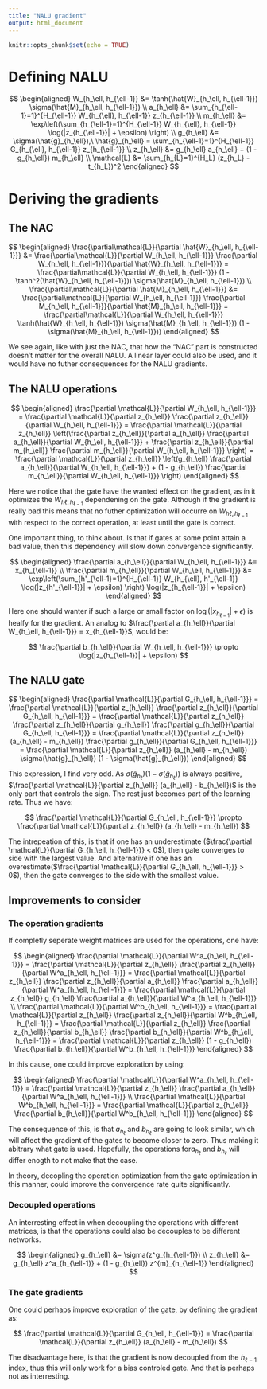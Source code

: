 ```yaml
---
title: "NALU gradient"
output: html_document
---
```


```r
knitr::opts_chunk$set(echo = TRUE)
```

# Defining NALU

$$
\begin{aligned}
W_{h_\ell, h_{\ell-1}} &= \tanh(\hat{W}_{h_\ell, h_{\ell-1}}) \sigma(\hat{M}_{h_\ell, h_{\ell-1}}) \\
a_{h_\ell} &= \sum_{h_{\ell-1}=1}^{H_{\ell-1}} W_{h_{\ell}, h_{\ell-1}} z_{h_{\ell-1}} \\
m_{h_\ell} &= \exp\left(\sum_{h_{\ell-1}=1}^{H_{\ell-1}} W_{h_{\ell}, h_{\ell-1}} \log(|z_{h_{\ell-1}}| + \epsilon) \right) \\
g_{h_\ell} &= \sigma(\hat{g}_{h_\ell}),\ \hat{g}_{h_\ell} = \sum_{h_{\ell-1}=1}^{H_{\ell-1}} G_{h_{\ell}, h_{\ell-1}} z_{h_{\ell-1}} \\
z_{h_\ell} &= g_{h_\ell} a_{h_\ell} + (1 - g_{h_\ell}) m_{h_\ell} \\
\mathcal{L} &= \sum_{h_{L}=1}^{H_L} (z_{h_L} - t_{h_L})^2
\end{aligned}
$$

# Deriving the gradients

## The NAC

$$
\begin{aligned}
\frac{\partial\mathcal{L}}{\partial \hat{W}_{h_\ell, h_{\ell-1}}} &= \frac{\partial\mathcal{L}}{\partial W_{h_\ell, h_{\ell-1}}} \frac{\partial W_{h_\ell, h_{\ell-1}}}{\partial \hat{W}_{h_\ell, h_{\ell-1}}} = \frac{\partial\mathcal{L}}{\partial W_{h_\ell, h_{\ell-1}}} (1 - \tanh^2(\hat{W}_{h_\ell, h_{\ell-1}})) \sigma(\hat{M}_{h_\ell, h_{\ell-1}}) \\
\frac{\partial\mathcal{L}}{\partial \hat{M}_{h_\ell, h_{\ell-1}}} &= \frac{\partial\mathcal{L}}{\partial W_{h_\ell, h_{\ell-1}}} \frac{\partial M_{h_\ell, h_{\ell-1}}}{\partial \hat{M}_{h_\ell, h_{\ell-1}}} = \frac{\partial\mathcal{L}}{\partial W_{h_\ell, h_{\ell-1}}} \tanh(\hat{W}_{h_\ell, h_{\ell-1}}) \sigma(\hat{M}_{h_\ell, h_{\ell-1}}) (1 - \sigma(\hat{M}_{h_\ell, h_{\ell-1}}))
\end{aligned}
$$

We see again, like with just the NAC, that how the "NAC" part is constructed doesn't matter for the overall NALU. A linear layer could also be used, and it would have no futher consequences for the NALU gradients.

## The NALU operations

$$
\begin{aligned}
\frac{\partial \mathcal{L}}{\partial W_{h_\ell, h_{\ell-1}}} = \frac{\partial \mathcal{L}}{\partial z_{h_\ell}} \frac{\partial z_{h_\ell}}{\partial W_{h_\ell, h_{\ell-1}}} = \frac{\partial \mathcal{L}}{\partial z_{h_\ell}} \left(\frac{\partial z_{h_\ell}}{\partial a_{h_\ell}} \frac{\partial a_{h_\ell}}{\partial W_{h_\ell, h_{\ell-1}}} + \frac{\partial z_{h_\ell}}{\partial m_{h_\ell}} \frac{\partial m_{h_\ell}}{\partial W_{h_\ell, h_{\ell-1}}} \right) = \frac{\partial \mathcal{L}}{\partial z_{h_\ell}} \left(g_{h_\ell} \frac{\partial a_{h_\ell}}{\partial W_{h_\ell, h_{\ell-1}}} + (1 - g_{h_\ell}) \frac{\partial m_{h_\ell}}{\partial W_{h_\ell, h_{\ell-1}}} \right)
\end{aligned}
$$

Here we notice that the gate have the wanted effect on the gradient, as in it optimizes the $W_{h\ell, h_{\ell-1}}$ dependening on the gate. Although if the gradient is really bad this means that no futher optimization will occurre on $W_{h\ell, h_{\ell-1}}$ with respect to the correct operation, at least until the gate is correct.

One important thing, to think about. Is that if gates at some point attain a bad value, then this dependency will slow down convergence significantly.

$$
\begin{aligned}
\frac{\partial a_{h_\ell}}{\partial W_{h_\ell, h_{\ell-1}}} &= x_{h_{\ell-1}} \\
\frac{\partial m_{h_\ell}}{\partial W_{h_\ell, h_{\ell-1}}} &= \exp\left(\sum_{h'_{\ell-1}=1}^{H_{\ell-1}} W_{h_{\ell}, h'_{\ell-1}} \log(|z_{h'_{\ell-1}}| + \epsilon) \right) \log(|z_{h_{\ell-1}}| + \epsilon)
\end{aligned}
$$

Here one should wanter if such a large or small factor on $\log(|x_{h_{\ell-1}}| + \epsilon)$ is healfy for the gradient. An analog to $\frac{\partial a_{h_\ell}}{\partial W_{h_\ell, h_{\ell-1}}} = x_{h_{\ell-1}}$, would be:

$$
\frac{\partial b_{h_\ell}}{\partial W_{h_\ell, h_{\ell-1}}} \propto \log(|z_{h_{\ell-1}}| + \epsilon)
$$

## The NALU gate

$$
\begin{aligned}
\frac{\partial \mathcal{L}}{\partial G_{h_\ell, h_{\ell-1}}} = \frac{\partial \mathcal{L}}{\partial z_{h_\ell}} \frac{\partial z_{h_\ell}}{\partial G_{h_\ell, h_{\ell-1}}} = \frac{\partial \mathcal{L}}{\partial z_{h_\ell}} \frac{\partial z_{h_\ell}}{\partial g_{h_\ell}} \frac{\partial g_{h_\ell}}{\partial G_{h_\ell, h_{\ell-1}}} = \frac{\partial \mathcal{L}}{\partial z_{h_\ell}} (a_{h_\ell} - m_{h_\ell}) \frac{\partial g_{h_\ell}}{\partial G_{h_\ell, h_{\ell-1}}} = \frac{\partial \mathcal{L}}{\partial z_{h_\ell}} (a_{h_\ell} - m_{h_\ell}) \sigma(\hat{g}_{h_\ell}) (1 - \sigma(\hat{g}_{h_\ell}))
\end{aligned}
$$

This expression, I find very odd. As $\sigma(\hat{g}_{h_\ell}) (1 - \sigma(\hat{g}_{h_\ell}))$ is always positive, $\frac{\partial \mathcal{L}}{\partial z_{h_\ell}} (a_{h_\ell} - b_{h_\ell})$ is the only part that controls the sign. The rest just becomes part of the learning rate. Thus we have:

$$
\frac{\partial \mathcal{L}}{\partial G_{h_\ell, h_{\ell-1}}} \propto \frac{\partial \mathcal{L}}{\partial z_{h_\ell}} (a_{h_\ell} - m_{h_\ell})
$$

The intrepeation of this, is that if one has an underestimate ($\frac{\partial \mathcal{L}}{\partial G_{h_\ell, h_{\ell-1}}} < 0$), then gate converges to side with the largest value. And alternative if one has an overestimate($\frac{\partial \mathcal{L}}{\partial G_{h_\ell, h_{\ell-1}}} > 0$), then the gate converges to the side with the smallest value.

## Improvements to consider

### The operation gradients

If completly seperate weight matrices are used for the operations, one have:

$$
\begin{aligned}
\frac{\partial \mathcal{L}}{\partial W^a_{h_\ell, h_{\ell-1}}} = \frac{\partial \mathcal{L}}{\partial z_{h_\ell}} \frac{\partial z_{h_\ell}}{\partial W^a_{h_\ell, h_{\ell-1}}} = \frac{\partial \mathcal{L}}{\partial z_{h_\ell}} \frac{\partial z_{h_\ell}}{\partial a_{h_\ell}} \frac{\partial a_{h_\ell}}{\partial W^a_{h_\ell, h_{\ell-1}}} = \frac{\partial \mathcal{L}}{\partial z_{h_\ell}} g_{h_\ell} \frac{\partial a_{h_\ell}}{\partial W^a_{h_\ell, h_{\ell-1}}} \\
\frac{\partial \mathcal{L}}{\partial W^b_{h_\ell, h_{\ell-1}}} = \frac{\partial \mathcal{L}}{\partial z_{h_\ell}} \frac{\partial z_{h_\ell}}{\partial W^b_{h_\ell, h_{\ell-1}}} = \frac{\partial \mathcal{L}}{\partial z_{h_\ell}} \frac{\partial z_{h_\ell}}{\partial b_{h_\ell}} \frac{\partial b_{h_\ell}}{\partial W^b_{h_\ell, h_{\ell-1}}} = \frac{\partial \mathcal{L}}{\partial z_{h_\ell}} (1 - g_{h_\ell}) \frac{\partial b_{h_\ell}}{\partial W^b_{h_\ell, h_{\ell-1}}}
\end{aligned}
$$

In this cause, one could improve exploration by using:

$$
\begin{aligned}
\frac{\partial \mathcal{L}}{\partial W^a_{h_\ell, h_{\ell-1}}} = \frac{\partial \mathcal{L}}{\partial z_{h_\ell}} \frac{\partial a_{h_\ell}}{\partial W^a_{h_\ell, h_{\ell-1}}} \\
\frac{\partial \mathcal{L}}{\partial W^b_{h_\ell, h_{\ell-1}}} = \frac{\partial \mathcal{L}}{\partial z_{h_\ell}} \frac{\partial b_{h_\ell}}{\partial W^b_{h_\ell, h_{\ell-1}}}
\end{aligned}
$$

The consequence of this, is that $a_{h_\ell}$ and $b_{h_\ell}$ are going to look similar, which will affect the gradient of the gates to become closer to zero. Thus making it abitrary what gate is used. Hopefully, the operations for$a_{h_\ell}$ and $b_{h_\ell}$ will differ enogth to not make that the case.

In theory, decopling the operation optimization from the gate optimization in this manner, could improve the convergence rate quite significantly.

### Decoupled operations

An interresting effect in when decoupling the operations with different matrices, is that the operations could also be decouples to be different networks.

$$
\begin{aligned}
g_{h_\ell} &= \sigma(z^g_{h_{\ell-1}}) \\
z_{h_\ell} &= g_{h_\ell} z^a_{h_{\ell-1}} + (1 - g_{h_\ell}) z^{m}_{h_{\ell-1}}
\end{aligned}
$$

### The gate gradients

One could perhaps improve exploration of the gate, by defining the gradient as:

$$
\frac{\partial \mathcal{L}}{\partial G_{h_\ell, h_{\ell-1}}} =  \frac{\partial \mathcal{L}}{\partial z_{h_\ell}} (a_{h_\ell} - m_{h_\ell})
$$

The disadvantage here, is that the gradient is now decoupled from the $h_{\ell-1}$ index, thus this will only work for a bias controled gate. And that is perhaps not as interresting.


<!--
The $\frac{\partial \mathcal{L}}{\partial z_{h_\ell}}$ is simply dependent on if the predictor is an overestimate or an underestimate. Let's consider that it is an overestimate for many iterations, because the learning rate is very small. In that case we have:

$$
\frac{\partial \mathcal{L}}{\partial G_{h_\ell, h_{\ell-1}}} \propto a_{h_\ell} - m_{h_\ell}
$$

I fell, this is somewhat unintuitive, without being counter intuitive. The difference between $a_{h_\ell} - m_{h_\ell}$ seams like a bad choice. The ideal would really be something like:

$$
\frac{\partial \mathcal{L}}{\partial G_{h_\ell, h_{\ell-1}}} \propto \mathcal{L}\Big\rvert_{z_{h_\ell} = m_{h_\ell}} - \mathcal{L}\Big\rvert_{z_{h_\ell} = a_{h_\ell}}
$$

This seams similar to the approach of Inductive Programming, e.g. Gradient Bandits, so perhaps that should be tried for the gate. Although, it is not really clear how such an approach could work when the distribution parameters are a network. Perhaps, try and be inspired by the Gradient Bandit proof.

-->

<!--
For the point proves that I have tried, this actually works. However, if we considered the addition NAC and the multiplication NAC to be seperate, this does not seam garantted to work. As one of the networks could be initialized to yield really small or really big values.

Let's say $G_{h_\ell, h_{\ell-1}}$ is initialized such that $\hat{g}_{h_\ell}$ yeilds really small values (multplication is active). And that $\hat{M}_{h_\ell, h_{\ell-1}}$ is initialized such that it yields small values, and that $\hat{W}_{h_\ell, h_{\ell-1}}$ is initialized such $a - m$ is positive.

Then if the target is smaller than $m$, i.e. we are overestimating, then the gradient will be positive, and we will converge the gate in the wrong direction. Although, what will happen eventually is that the $m$ will stop overestimating and then the gate will converge correctly. But maybe this conflict explains why the $NALU_2(\cdot)$ has worse convergence.
-->





